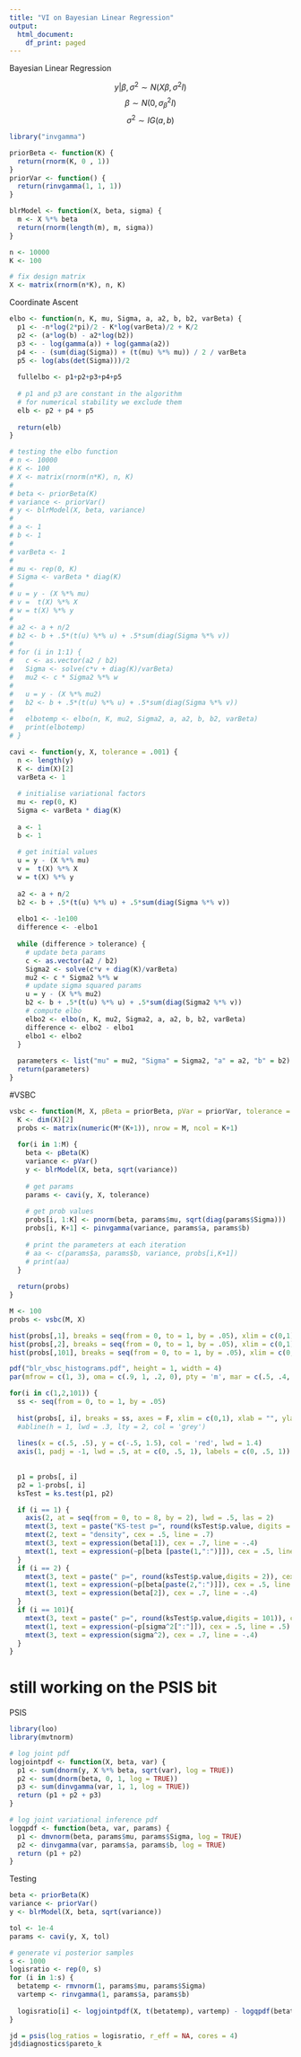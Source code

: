 ```yaml
---
title: "VI on Bayesian Linear Regression"
output:
  html_document:
    df_print: paged
---
```


Bayesian Linear Regression

$$y|\beta, \sigma^2 \sim N(X\beta, \sigma^2 I)$$
$$\beta \sim N(0, \sigma_\beta^2I)$$
$$\sigma^2 \sim IG(a, b)$$

```r
library("invgamma")

priorBeta <- function(K) {
  return(rnorm(K, 0 , 1))
}
priorVar <- function() {
  return(rinvgamma(1, 1, 1))
}

blrModel <- function(X, beta, sigma) {
  m <- X %*% beta
  return(rnorm(length(m), m, sigma))
}
```

```r
n <- 10000
K <- 100

# fix design matrix
X <- matrix(rnorm(n*K), n, K)
```
Coordinate Ascent
```r
elbo <- function(n, K, mu, Sigma, a, a2, b, b2, varBeta) {
  p1 <- -n*log(2*pi)/2 - K*log(varBeta)/2 + K/2
  p2 <- (a*log(b) - a2*log(b2))
  p3 <- - log(gamma(a)) + log(gamma(a2))
  p4 <- - (sum(diag(Sigma)) + (t(mu) %*% mu)) / 2 / varBeta
  p5 <- log(abs(det(Sigma)))/2
  
  fullelbo <- p1+p2+p3+p4+p5
  
  # p1 and p3 are constant in the algorithm
  # for numerical stability we exclude them
  elb <- p2 + p4 + p5
  
  return(elb)
}
```
```r
# testing the elbo function
# n <- 10000
# K <- 100
# X <- matrix(rnorm(n*K), n, K)
# 
# beta <- priorBeta(K)
# variance <- priorVar()
# y <- blrModel(X, beta, variance)
# 
# a <- 1
# b <- 1
# 
# varBeta <- 1
# 
# mu <- rep(0, K)
# Sigma <- varBeta * diag(K)
# 
# u = y - (X %*% mu)
# v =  t(X) %*% X
# w = t(X) %*% y
#   
# a2 <- a + n/2
# b2 <- b + .5*(t(u) %*% u) + .5*sum(diag(Sigma %*% v))
# 
# for (i in 1:1) {
#   c <- as.vector(a2 / b2)
#   Sigma <- solve(c*v + diag(K)/varBeta)
#   mu2 <- c * Sigma2 %*% w
#   
#   u = y - (X %*% mu2)
#   b2 <- b + .5*(t(u) %*% u) + .5*sum(diag(Sigma %*% v))
#   
#   elbotemp <- elbo(n, K, mu2, Sigma2, a, a2, b, b2, varBeta)
#   print(elbotemp)
# }
```
```r
cavi <- function(y, X, tolerance = .001) {
  n <- length(y)
  K <- dim(X)[2]
  varBeta <- 1
  
  # initialise variational factors
  mu <- rep(0, K)
  Sigma <- varBeta * diag(K)
  
  a <- 1
  b <- 1
  
  # get initial values
  u = y - (X %*% mu)
  v =  t(X) %*% X
  w = t(X) %*% y
  
  a2 <- a + n/2
  b2 <- b + .5*(t(u) %*% u) + .5*sum(diag(Sigma %*% v))
  
  elbo1 <- -1e100
  difference <- -elbo1
  
  while (difference > tolerance) {
    # update beta params
    c <- as.vector(a2 / b2)
    Sigma2 <- solve(c*v + diag(K)/varBeta)
    mu2 <- c * Sigma2 %*% w
    # update sigma squared params
    u = y - (X %*% mu2)
    b2 <- b + .5*(t(u) %*% u) + .5*sum(diag(Sigma2 %*% v))
    # compute elbo
    elbo2 <- elbo(n, K, mu2, Sigma2, a, a2, b, b2, varBeta)
    difference <- elbo2 - elbo1
    elbo1 <- elbo2
  }
  
  parameters <- list("mu" = mu2, "Sigma" = Sigma2, "a" = a2, "b" = b2)
  return(parameters)
}
```


#VSBC
```r
vsbc <- function(M, X, pBeta = priorBeta, pVar = priorVar, tolerance = .0001) {
  K <- dim(X)[2]
  probs <- matrix(numeric(M*(K+1)), nrow = M, ncol = K+1)
  
  for(i in 1:M) {
    beta <- pBeta(K)
    variance <- pVar()
    y <- blrModel(X, beta, sqrt(variance))
    
    # get params
    params <- cavi(y, X, tolerance)
    
    # get prob values
    probs[i, 1:K] <- pnorm(beta, params$mu, sqrt(diag(params$Sigma)))
    probs[i, K+1] <- pinvgamma(variance, params$a, params$b)
    
    # print the parameters at each iteration
    # aa <- c(params$a, params$b, variance, probs[i,K+1])
    # print(aa)
  }
  
  return(probs)
}
```
```r
M <- 100
probs <- vsbc(M, X)
```

```r
hist(probs[,1], breaks = seq(from = 0, to = 1, by = .05), xlim = c(0,1), probability = T)
hist(probs[,2], breaks = seq(from = 0, to = 1, by = .05), xlim = c(0,1), probability = T)
hist(probs[,101], breaks = seq(from = 0, to = 1, by = .05), xlim = c(0,1), probability = T)
```

```r
pdf("blr_vbsc_histograms.pdf", height = 1, width = 4)
par(mfrow = c(1, 3), oma = c(.9, 1, .2, 0), pty = 'm', mar = c(.5, .4, .5, 0), mgp = c(1.5, .25, 0), lwd = .5, tck = -.01, cex.axis = .6, cex.lab = .9, cex.main = .9)

for(i in c(1,2,101)) {
  ss <- seq(from = 0, to = 1, by = .05)
  
  hist(probs[, i], breaks = ss, axes = F, xlim = c(0,1), xlab = "", ylab = "", main = "", ylim = c(0, 8), probability = T, xpd=T)
  #abline(h = 1, lwd = .3, lty = 2, col = 'grey')
  
  lines(x = c(.5, .5), y = c(-.5, 1.5), col = 'red', lwd = 1.4)
  axis(1, padj = -1, lwd = .5, at = c(0, .5, 1), labels = c(0, .5, 1))
    
    
  p1 = probs[, i]
  p2 = 1-probs[, i]
  ksTest = ks.test(p1, p2)

  if (i == 1) {
    axis(2, at = seq(from = 0, to = 8, by = 2), lwd = .5, las = 2)
    mtext(3, text = paste("KS-test p=", round(ksTest$p.value, digits = 2) ), cex = .7, line = -1.25)
    mtext(2, text = "density", cex = .5, line = .7)
    mtext(3, text = expression(beta[1]), cex = .7, line = -.4)
    mtext(1, text = expression(~p[beta [paste(1,":")]]), cex = .5, line = .5)
  }
  if (i == 2) {
    mtext(3, text = paste(" p=", round(ksTest$p.value,digits = 2)), cex = .7, line = -1.25)
    mtext(1, text = expression(~p[beta[paste(2,":")]]), cex = .5, line = .5)
    mtext(3, text = expression(beta[2]), cex = .7, line = -.4)
  } 
  if (i == 101){
    mtext(3, text = paste(" p=", round(ksTest$p.value,digits = 101)), cex = .7, line = -1.25)
    mtext(1, text = expression(~p[sigma^2[":"]]), cex = .5, line = .5)
    mtext(3, text = expression(sigma^2), cex = .7, line = -.4)
  }
}
```

# still working on the PSIS bit

PSIS
```r
library(loo)
library(mvtnorm)

# log joint pdf
logjointpdf <- function(X, beta, var) {
  p1 <- sum(dnorm(y, X %*% beta, sqrt(var), log = TRUE))
  p2 <- sum(dnorm(beta, 0, 1, log = TRUE))
  p3 <- sum(dinvgamma(var, 1, 1, log = TRUE))
  return (p1 + p2 + p3)
}

# log joint variational inference pdf
logqpdf <- function(beta, var, params) {
  p1 <- dmvnorm(beta, params$mu, params$Sigma, log = TRUE)
  p2 <- dinvgamma(var, params$a, params$b, log = TRUE)
  return (p1 + p2)
}
```

Testing
```r
beta <- priorBeta(K)
variance <- priorVar()
y <- blrModel(X, beta, sqrt(variance))

tol <- 1e-4
params <- cavi(y, X, tol)
```

```r
# generate vi posterior samples
s <- 1000
logisratio <- rep(0, s)
for (i in 1:s) {
  betatemp <- rmvnorm(1, params$mu, params$Sigma)
  vartemp <- rinvgamma(1, params$a, params$b)
    
  logisratio[i] <- logjointpdf(X, t(betatemp), vartemp) - logqpdf(betatemp, vartemp, params)
}

jd = psis(log_ratios = logisratio, r_eff = NA, cores = 4)
jd$diagnostics$pareto_k
```